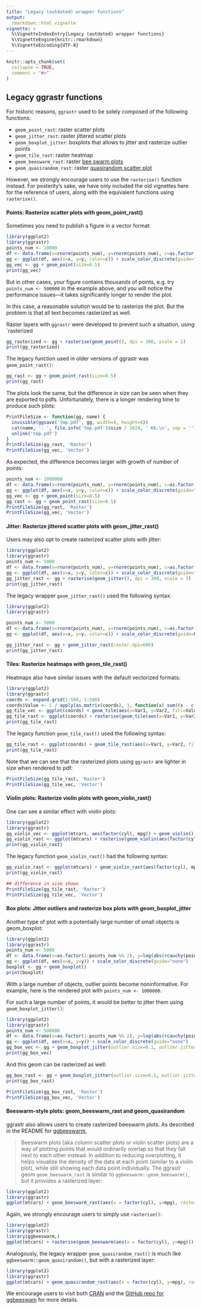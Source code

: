```yaml
---
title: "Legacy (outdated) wrapper functions"
output: 
  rmarkdown::html_vignette
vignette: >
  %\VignetteIndexEntry{Legacy (outdated) wrapper functions}
  %\VignetteEngine{knitr::rmarkdown}
  %\VignetteEncoding{UTF-8}
---
```


```r
knitr::opts_chunk$set(
  collapse = TRUE,
  comment = "#>"
)
```

## Legacy ggrastr functions

For historic reasons, `ggrastr` used to be solely composed of the following functions:

* `geom_point_rast`: raster scatter plots
* `geom_jitter_rast`: raster jittered scatter plots
* `geom_boxplot_jitter`: boxplots that allows to jitter and rasterize outlier points
* `geom_tile_rast`: raster heatmap
* `geom_beeswarm_rast`: raster [bee swarm plots](https://github.com/eclarke/ggbeeswarm#geom_beeswarm)
* `geom_quasirandom_rast`: raster [quasirandom scatter plot](https://github.com/eclarke/ggbeeswarm#geom_quasirandom)


However, we strongly encourage users to use the `rasterise()` function instead. For posterity's sake, we have only included the old vignettes here for the reference of users, along with the equivalent functions using `rasterise()`.



#### Points: Rasterize scatter plots with geom_point_rast()


Sometimes you need to publish a figure in a vector format:

```r
library(ggplot2)
library(ggrastr)
points_num <- 10000
df <- data.frame(x=rnorm(points_num), y=rnorm(points_num), c=as.factor(1:points_num %% 2))
gg <- ggplot(df, aes(x=x, y=y, color=c)) + scale_color_discrete(guide="none")
gg_vec <- gg + geom_point(size=0.5)
print(gg_vec)
```

But in other cases, your figure contains thousands of points, e.g. try `points_num <- 500000` in the example above, and you will notice the performance issues---it takes significantly longer to render the plot.

In this case, a reasonable solution would be to rasterize the plot. But the problem is that all text becomes rasterized as well.

Raster layers with `ggrastr` were developed to prevent such a situation, using `rasterized


```r
gg_rasterized <- gg + rasterise(geom_point(), dpi = 300, scale = 1)
print(gg_rasterized)
```

The legacy function used in older versions of ggrastr was `geom_point_rast()`:

```r
gg_rast <- gg + geom_point_rast(size=0.5)
print(gg_rast)
```



The plots look the same, but the difference in size can be seen when they are exported to pdfs. Unfortunately, there is a longer rendering time to produce such plots:
```r
PrintFileSize <- function(gg, name) {
  invisible(ggsave('tmp.pdf', gg, width=4, height=4))
  cat(name, ': ', file.info('tmp.pdf')$size / 1024, ' Kb.\n', sep = '')
  unlink('tmp.pdf')
}
PrintFileSize(gg_rast, 'Raster')
PrintFileSize(gg_vec, 'Vector')
```



As expected, the difference becomes larger with growth of number of points:
```r
points_num <- 1000000
df <- data.frame(x=rnorm(points_num), y=rnorm(points_num), c=as.factor(1:points_num %% 2))
gg <- ggplot(df, aes(x=x, y=y, color=c)) + scale_color_discrete(guide="none")
gg_vec <- gg + geom_point(size=0.5)
gg_rast <- gg + geom_point_rast(size=0.5)
PrintFileSize(gg_rast, 'Raster')
PrintFileSize(gg_vec, 'Vector')
```




#### Jitter: Rasterize jittered scatter plots with geom_jitter_rast()

Users may also opt to create rasterized scatter plots with jitter:

```r
library(ggplot2)
library(ggrastr)
points_num <- 5000 
df <- data.frame(x=rnorm(points_num), y=rnorm(points_num), c=as.factor(1:points_num %% 2))
gg <- ggplot(df, aes(x=x, y=y, color=c)) + scale_color_discrete(guide="none")
gg_jitter_rast <- gg + rasterise(geom_jitter(), dpi = 300, scale = 1)
print(gg_jitter_rast)
```



The legacy wrapper `geom_jitter_rast()` used the following syntax:

```r
library(ggplot2)
library(ggrastr)

points_num <- 5000 
df <- data.frame(x=rnorm(points_num), y=rnorm(points_num), c=as.factor(1:points_num %% 2))
gg <- ggplot(df, aes(x=x, y=y, color=c)) + scale_color_discrete(guide=FALSE)

gg_jitter_rast <- gg + geom_jitter_rast(raster.dpi=600)
print(gg_jitter_rast)
```




#### Tiles: Rasterize heatmaps with geom_tile_rast()

Heatmaps also have similar issues with the default vectorized formats:


```r
library(ggplot2)
library(ggrastr)
coords <- expand.grid(1:500, 1:500)
coords$Value <- 1 / apply(as.matrix(coords), 1, function(x) sum((x - c(50, 50))^2)^0.01)
gg_tile_vec <- ggplot(coords) + geom_tile(aes(x=Var1, y=Var2, fill=Value))
gg_tile_rast <- ggplot(coords) + rasterise(geom_tile(aes(x=Var1, y=Var2, fill=Value)), dpi = 300, scale = 1)
print(gg_tile_rast)
```


The legacy function `geom_tile_rast()` used the following syntax:

```r
gg_tile_rast <- ggplot(coords) + geom_tile_rast(aes(x=Var1, y=Var2, fill=Value))
print(gg_tile_rast)
```


Note that we can see that the rasterized plots using `ggrastr` are lighter in size when rendered to pdf:

```r
PrintFileSize(gg_tile_rast, 'Raster')
PrintFileSize(gg_tile_vec, 'Vector')
```



#### Violin plots: Rasterize violin plots with geom_violin_rast()

One can see a similar effect with violin plots:

```r
library(ggplot2)
library(ggrastr)
gg_violin_vec <- ggplot(mtcars, aes(factor(cyl), mpg)) + geom_violin()
gg_violin_rast <- ggplot(mtcars) + rasterise(geom_violin(aes(factor(cyl), mpg)))
print(gg_violin_rast)
```


The legacy function `geom_violin_rast()` had the following syntax:

```r
gg_violin_rast <- ggplot(mtcars) + geom_violin_rast(aes(factor(cyl), mpg))
print(gg_violin_rast)
```


```r
## difference in size shown
PrintFileSize(gg_tile_rast, 'Raster')
PrintFileSize(gg_tile_vec, 'Vector')
```



#### Box plots: Jitter outliers and rasterize box plots with geom_boxplot_jitter

Another type of plot with a potentially large number of small objects is geom_boxplot:
```r
library(ggplot2)
library(ggrastr)
points_num <- 5000
df <- data.frame(x=as.factor(1:points_num %% 2), y=log(abs(rcauchy(points_num))))
gg <- ggplot(df, aes(x=x, y=y)) + scale_color_discrete(guide="none")
boxplot <- gg + geom_boxplot()
print(boxplot)
```


With a large number of objects, outlier points become noninformative. For example, here is the rendered plot with `points_num <- 1000000`.



For such a large number of points, it would be better to jitter them using `geom_boxplot_jitter()`:
```r
library(ggplot2)
library(ggrastr)
points_num <- 500000
df <- data.frame(x=as.factor(1:points_num %% 2), y=log(abs(rcauchy(points_num))))
gg <- ggplot(df, aes(x=x, y=y)) + scale_color_discrete(guide="none")
gg_box_vec <- gg + geom_boxplot_jitter(outlier.size=0.1, outlier.jitter.width=0.3, outlier.alpha=0.5)
print(gg_box_vec)
```

And this geom can be rasterized as well:
```r
gg_box_rast <- gg + geom_boxplot_jitter(outlier.size=0.1, outlier.jitter.width=0.3, outlier.alpha=0.5, raster.dpi=200)
print(gg_box_rast)
```


```r
PrintFileSize(gg_box_rast, 'Raster')
PrintFileSize(gg_box_vec, 'Vector')
```


#### Beeswarm-style plots: geom_beeswarm_rast and geom_quasirandom

ggrastr also allows users to create rasterized beeswarm plots. As described in the README for [ggbeeswarm](https://github.com/eclarke/ggbeeswarm), 

> Beeswarm plots (aka column scatter plots or violin scatter plots) are a way of plotting points that would ordinarily overlap so that they fall next to each other instead. In addition to reducing overplotting, it helps visualize the density of the data at each point (similar to a violin plot), while still showing each data point individually.
The ggrastr geom `geom_beeswarm_rast` is similar to `ggbeeswarm::geom_beeswarm()`, but it provides a rasterized layer:

```r
library(ggplot2)
library(ggrastr)
ggplot(mtcars) + geom_beeswarm_rast(aes(x = factor(cyl), y=mpg), raster.dpi=600, cex=1.5)
```

Again, we strongly encourage users to simply use `rasterise()`:


```r
library(ggplot2)
library(ggrastr)
library(ggbeeswarm,)
ggplot(mtcars) + rasterise(geom_beeswarm(aes(x = factor(cyl), y=mpg)))
```


Analogously, the legacy wrapper `geom_quasirandom_rast()` is much like `ggbeeswarm::geom_quasirandom()`, but with a rasterized layer:

```r
library(ggplot2)
library(ggrastr)
ggplot(mtcars) + geom_quasirandom_rast(aes(x = factor(cyl), y=mpg), raster.dpi=600)
```

We encourage users to visit both [CRAN](https://CRAN.R-project.org/package=ggbeeswarm) and the [GitHub repo for ggbeeswam](https://github.com/eclarke/ggbeeswarm) for more details.






